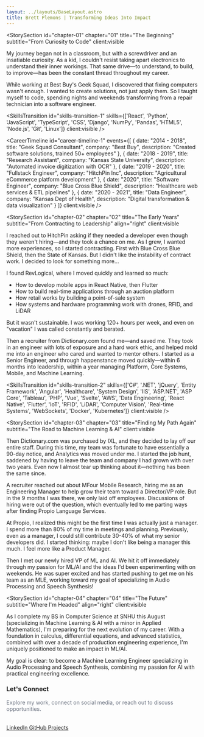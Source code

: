 ```yaml
---
layout: ../layouts/BaseLayout.astro
title: Brett Plemons | Transforming Ideas Into Impact
---
```



<Hero client:only="svelte" />
<ScrollController client:only="svelte" />

<StorySection 
  id="chapter-01"
  chapter="01" 
  title="The Beginning"
  subtitle="From Curiosity to Code"
  client:visible
>
  My journey began not in a classroom, but with a screwdriver and an insatiable curiosity. As a kid, I couldn't resist taking apart electronics to understand their inner workings. That same drive—to understand, to build, to improve—has been the constant thread throughout my career.

  While working at Best Buy's Geek Squad, I discovered that fixing computers wasn't enough. I wanted to create solutions, not just apply them. So I taught myself to code, spending nights and weekends transforming from a repair technician into a software engineer.
</StorySection>

<SkillsTransition 
  id="skills-transition-1"
  skills={['React', 'Python', 'JavaScript', 'TypeScript', 'CSS', 'Django', 'NumPy', 'Pandas', 'HTML5', 'Node.js', 'Git', 'Linux']}
  client:visible
/>

<CareerTimeline
  id="career-timeline-1"
  events={[
    {
      date: "2014 - 2018",
      title: "Geek Squad Consultant",
      company: "Best Buy",
      description: "Created software solutions, trained 50+ employees"
    },
    {
      date: "2018 - 2019",
      title: "Research Assistant",
      company: "Kansas State University",
      description: "Automated invoice digitization with OCR"
    },
    {
      date: "2019 - 2020",
      title: "Fullstack Engineer",
      company: "HitchPin Inc",
      description: "Agricultural eCommerce platform development"
    },
    {
      date: "2020",
      title: "Software Engineer",
      company: "Blue Cross Blue Shield",
      description: "Healthcare web services & ETL pipelines"
    },
    {
      date: "2020 - 2021",
      title: "Data Engineer",
      company: "Kansas Dept of Health",
      description: "Digital transformation & data visualization"
    }
  ]}
  client:visible
/>


<StorySection 
  id="chapter-02"
  chapter="02" 
  title="The Early Years"
  subtitle="From Contracting to Leadership"
  align="right"
  client:visible
>
  I reached out to HitchPin asking if they needed a developer even though they weren't hiring—and they took a chance on me. As I grew, I wanted more experiences, so I started contracting. First with Blue Cross Blue Shield, then the State of Kansas. But I didn't like the instability of contract work. I decided to look for something more...

  I found RevLogical, where I moved quickly and learned so much:
  - How to develop mobile apps in React Native, then Flutter
  - How to build real-time applications through an auction platform
  - How retail works by building a point-of-sale system
  - How systems and hardware programming work with drones, RFID, and LiDAR

  But it wasn't sustainable. I was working 120+ hours per week, and even on "vacation" I was called constantly and berated.

  Then a recruiter from Dictionary.com found me—and saved me. They took in an engineer with lots of exposure and a hard work ethic, and helped mold me into an engineer who cared and wanted to mentor others. I started as a Senior Engineer, and through happenstance moved quickly—within 6 months into leadership, within a year managing Platform, Core Systems, Mobile, and Machine Learning.
</StorySection>

<SkillsTransition 
  id="skills-transition-2"
  skills={['C#', '.NET', 'jQuery', 'Entity Framework', 'Angular', 'Healthcare', 'System Design', 'IIS', 'ASP.NET', 'ASP Core', 'Tableau', 'PHP', 'Vue', 'Svelte', 'AWS', 'Data Engineering', 'React Native', 'Flutter', 'IoT', 'RFID', 'LiDAR', 'Computer Vision', 'Real-time Systems', 'WebSockets', 'Docker', 'Kubernetes']}
  client:visible
/>

<StorySection 
  id="chapter-03"
  chapter="03" 
  title="Finding My Path Again"
  subtitle="The Road to Machine Learning & AI"
  client:visible
>
  Then Dictionary.com was purchased by IXL, and they decided to lay off our entire staff. During this time, my team was fortunate to have essentially a 90-day notice, and Analytics was moved under me. I started the job hunt, saddened by having to leave the team and company I had grown with over two years. Even now I almost tear up thinking about it—nothing has been the same since.

  A recruiter reached out about MFour Mobile Research, hiring me as an Engineering Manager to help grow their team toward a Director/VP role. But in the 9 months I was there, we only laid off employees. Discussions of hiring were out of the question, which eventually led to me parting ways after finding Propio Language Services.

  At Propio, I realized this might be the first time I was actually just a manager. I spend more than 80% of my time in meetings and planning. Previously, even as a manager, I could still contribute 30-40% of what my senior developers did. I started thinking: maybe I don't like being a manager this much. I feel more like a Product Manager.

  Then I met our newly hired VP of ML and AI. We hit it off immediately through my passion for ML/AI and the ideas I'd been experimenting with on weekends. He was super excited and has started pushing to get me on his team as an MLE, working toward my goal of specializing in Audio Processing and Speech Synthesis!
</StorySection>

<SkillCloud 
  client:visible
/>

<StorySection 
  id="chapter-04"
  chapter="04" 
  title="The Future"
  subtitle="Where I'm Headed"
  align="right"
  client:visible
>
  As I complete my BS in Computer Science at SNHU this August (specializing in Machine Learning & AI with a minor in Applied Mathematics), I'm preparing for the next evolution of my career. With a foundation in calculus, differential equations, and advanced statistics, combined with over a decade of production engineering experience, I'm uniquely positioned to make an impact in ML/AI.

  My goal is clear: to become a Machine Learning Engineer specializing in Audio Processing and Speech Synthesis, combining my passion for AI with practical engineering excellence.

  <div class="cta-section">
    <h3>Let's Connect</h3>
    <p style="margin-bottom: 2rem; color: #6b7280;">Explore my work, connect on social media, or reach out to discuss opportunities.</p>
    <div class="cta-buttons">
      <a href="https://www.linkedin.com/in/brettplemons" target="_blank" rel="noopener noreferrer" class="cta-button primary">
        LinkedIn
      </a>
      <a href="https://github.com/bplemons" target="_blank" rel="noopener noreferrer" class="cta-button secondary">
        GitHub
      </a>
      <a href="/projects" class="cta-button secondary">
        Projects
      </a>
    </div>
  </div>
</StorySection>